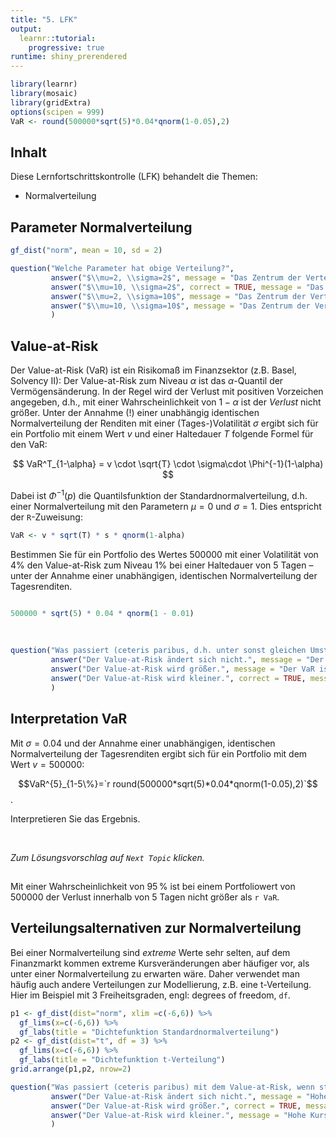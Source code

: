 ```yaml
---
title: "5. LFK"
output: 
  learnr::tutorial:
    progressive: true
runtime: shiny_prerendered
---
```



```r
library(learnr)
library(mosaic)
library(gridExtra)
options(scipen = 999)
VaR <- round(500000*sqrt(5)*0.04*qnorm(1-0.05),2)
```

## Inhalt

Diese Lernfortschrittskontrolle (LFK) behandelt die Themen:

- Normalverteilung

## Parameter Normalverteilung

```r
gf_dist("norm", mean = 10, sd = 2)
```

```r
question("Welche Parameter hat obige Verteilung?",
         answer("$\\mu=2, \\sigma=2$", message = "Das Zentrum der Verteilung liegt bei 10. Die Normalverteilung ist symmetrisch, und die Wahrscheinlichkeit für ein $x$ innerhalb von $\\pm 1 \\cdot \\sigma$ um $\\mu$ liegt bei ca. $0.68$, für $x$ innerhalb von $\\mu \\pm 2 \\cdot \\sigma$ liegt die Wahrscheinlichkeit bei ca. $0.95$ und $P(x \\in [\\mu \\pm 3 \\cdot \\sigma]) \\approx 0.997$."),
         answer("$\\mu=10, \\sigma=2$", correct = TRUE, message = "Das Zentrum der Verteilung liegt bei 10. Die Normalverteilung ist symmetrisch, und die Wahrscheinlichkeit für ein $x$ innerhalb von $\\pm 1 \\cdot \\sigma$ um $\\mu$ liegt bei ca. $0.68$, für $x$ innerhalb von $\\mu \\pm 2 \\cdot \\sigma$ liegt die Wahrscheinlichkeit bei ca. $0.95$ und $P(x \\in [\\mu \\pm 3 \\cdot \\sigma]) \\approx 0.997$."),
         answer("$\\mu=2, \\sigma=10$", message = "Das Zentrum der Verteilung liegt bei 10. Die Normalverteilung ist symmetrisch, und die Wahrscheinlichkeit für ein $x$ innerhalb von $\\pm 1 \\cdot \\sigma$ um $\\mu$ liegt bei ca. $0.68$, für $x$ innerhalb von $\\mu \\pm 2 \\cdot \\sigma$ liegt die Wahrscheinlichkeit bei ca. $0.95$ und $P(x \\in [\\mu \\pm 3 \\cdot \\sigma]) \\approx 0.997$."),
         answer("$\\mu=10, \\sigma=10$", message = "Das Zentrum der Verteilung liegt bei 10. Die Normalverteilung ist symmetrisch, und die Wahrscheinlichkeit für ein $x$ innerhalb von $\\pm 1 \\cdot \\sigma$ um $\\mu$ liegt bei ca. $0.68$, für $x$ innerhalb von $\\mu \\pm 2 \\cdot \\sigma$ liegt die Wahrscheinlichkeit bei ca. $0.95$ und $P(x \\in [\\mu \\pm 3 \\cdot \\sigma]) \\approx 0.997$.") 
         )
```

## Value-at-Risk

Der Value-at-Risk (VaR) ist ein Risikomaß im Finanzsektor (z.B. Basel, Solvency II): Der Value-at-Risk zum Niveau $\alpha$ ist das $\alpha$-Quantil der Vermögensänderung. In der Regel wird der Verlust mit positiven Vorzeichen angegeben, d.h., mit einer Wahrscheinlichkeit von $1-\alpha$ ist der *Verlust* nicht größer. Unter der Annahme (!) einer unabhängig identischen Normalverteilung der Renditen mit einer (Tages-)Volatilität $\sigma$ ergibt sich für ein Portfolio mit einem Wert $v$ und einer Haltedauer $T$ folgende Formel für den VaR:

$$
VaR^T_{1-\alpha} = v \cdot \sqrt{T} \cdot \sigma\cdot \Phi^{-1}(1-\alpha)
$$

Dabei ist $\Phi^{-1}(p)$ die Quantilsfunktion der Standardnormalverteilung, d.h. einer Normalverteilung mit den Parametern $\mu=0$ und $\sigma=1$. Dies entspricht der `R`-Zuweisung:

```r
VaR <- v * sqrt(T) * s * qnorm(1-alpha)
```


Bestimmen Sie für ein Portfolio des Wertes $500000$ mit einer Volatilität von $4\%$ den Value-at-Risk zum Niveau $1\%$ bei einer Haltedauer von $5$ Tagen -- unter der Annahme einer unabhängigen, identischen Normalverteilung der Tagesrenditen.

```r

```

```r
500000 * sqrt(5) * 0.04 * qnorm(1 - 0.01)
```


<br>


```r
question("Was passiert (ceteris paribus, d.h. unter sonst gleichen Umständen) mit dem Value-at-Risk, wenn die Haltedauer verkürzt wird?",
         answer("Der Value-at-Risk ändert sich nicht.", message = "Der VaR ist auch eine Funktion von $T$."),
         answer("Der Value-at-Risk wird größer.", message = "Der VaR ist eine monton steigende Funktion von $T$."),
         answer("Der Value-at-Risk wird kleiner.", correct = TRUE, message = "Der VaR ist eine monton steigende Funktion von $T$.")
         )
```


## Interpretation VaR

Mit $\sigma=0.04$ und der Annahme einer unabhängigen, identischen Normalverteilung der Tagesrenditen ergibt sich für ein Portfolio mit dem Wert $v=500000$:

$$VaR^{5}_{1-5\%}=`r round(500000*sqrt(5)*0.04*qnorm(1-0.05),2)`$$.


Interpretieren Sie das Ergebnis.

<br>

*Zum Lösungsvorschlag auf `Next Topic` klicken.*

##

Mit einer Wahrscheinlichkeit von $95\,\%$ ist bei einem Portfoliowert von $500000$ der Verlust innerhalb von $5$ Tagen nicht größer als `r VaR`.

## Verteilungsalternativen zur Normalverteilung

Bei einer Normalverteilung sind *extreme* Werte sehr selten, auf dem Finanzmarkt kommen extreme Kursveränderungen aber häufiger vor, als unter einer Normalverteilung zu erwarten wäre. Daher verwendet man häufig auch andere Verteilungen zur Modellierung, z.B. eine t-Verteilung. Hier im Beispiel mit 3 Freiheitsgraden, engl: degrees of freedom, `df`.

```r
p1 <- gf_dist(dist="norm", xlim =c(-6,6)) %>%
  gf_lims(x=c(-6,6)) %>%
  gf_labs(title = "Dichtefunktion Standardnormalverteilung")
p2 <- gf_dist(dist="t", df = 3) %>%
  gf_lims(x=c(-6,6)) %>%
  gf_labs(title = "Dichtefunktion t-Verteilung")
grid.arrange(p1,p2, nrow=2)
```


```r
question("Was passiert (ceteris paribus) mit dem Value-at-Risk, wenn statt einer Normalverteilung eine t-Verteilung verwendet wird?",
         answer("Der Value-at-Risk ändert sich nicht.", message = "Hohe Kursänderungen kommen bei einer t-Verteilung häufiger vor als bei einer Normalverteilung, die Quantile sind weiter von der $0$ entfernt."),
         answer("Der Value-at-Risk wird größer.", correct = TRUE, message = "Hohe Kursänderungen kommen bei einer t-Verteilung häufiger vor als bei einer Normalverteilung, die Quantile sind weiter von der $0$ entfernt."),
         answer("Der Value-at-Risk wird kleiner.", message = "Hohe Kursänderungen kommen bei einer t-Verteilung häufiger vor als bei einer Normalverteilung, die Quantile sind weiter von der $0$ entfernt.")
         )
```


